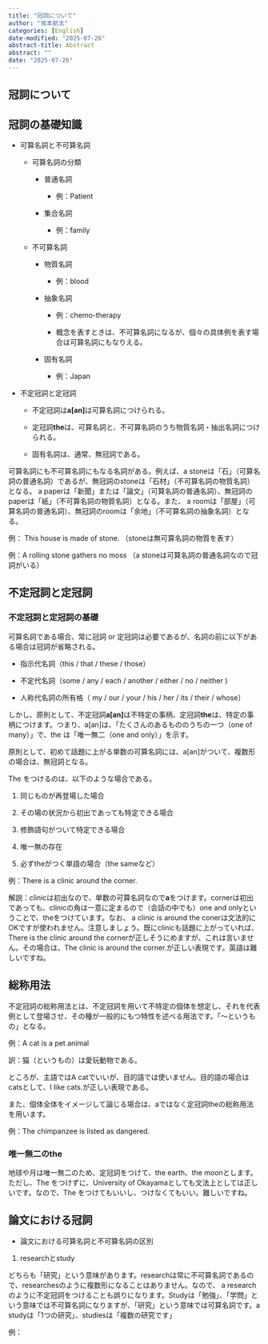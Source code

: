 ```yaml
---
title: "冠詞について"
author: "坂本航太"
categories: [English]
date-modified: "2025-07-26"
abstract-title: Abstract
abstract: ""
date: "2025-07-26"
---
```


## 冠詞について

## 冠詞の基礎知識

-   可算名詞と不可算名詞

    -   可算名詞の分類

        -   普通名詞

            -   例：Patient

        -   集合名詞

            -   例：family

    -   不可算名詞

        -   物質名詞

            -   例：blood

        -   抽象名詞

            -   例：chemo-therapy

            -   概念を表すときは、不可算名詞になるが、個々の具体例を表す場合は可算名詞にもなりえる。

        -   固有名詞

            -   例：Japan

-   不定冠詞と定冠詞

    -   不定冠詞は**a\[an\]**は可算名詞につけられる。

    -   定冠詞**the**は、可算名詞と、不可算名詞のうち物質名詞・抽出名詞につけられる。

    -   固有名詞は、通常、無冠詞である。

可算名詞にも不可算名詞にもなる名詞がある。例えば、a stoneは「石」（可算名詞の普通名詞）であるが、無冠詞のstoneは「石材」（不可算名詞の物質名詞）となる。 a paperは「新聞」または「論文」（可算名詞の普通名詞）、無冠詞のpaperは「紙」（不可算名詞の物質名詞）となる。また、 a roomは「部屋」（可算名詞の普通名詞）、無冠詞のroomは「余地」（不可算名詞の抽象名詞）となる。

例： This house is made of stone. （stoneは無可算名詞の物質を表す）

例：A rolling stone gathers no moss （a stoneは可算名詞の普通名詞なので冠詞がいる）

## 不定冠詞と定冠詞

### 不定冠詞と定冠詞の基礎

可算名詞である場合、常に冠詞 or 定冠詞は必要であるが、名詞の前に以下がある場合は冠詞が省略される。

-   指示代名詞（this / that / these / those）

-   不定代名詞（some / any / each / another / either / no / neither )

-   人称代名詞の所有格（ my / our / your / his / her / its / their / whose）

しかし、原則として、不定冠詞**a\[an\]**は不特定の事柄、定冠詞**the**は、特定の事柄につけます。つまり、a\[an\]は、「たくさんのあるもののうちの一つ（one of many）」で、the は「唯一無二（one and only）」を示す。

原則として、初めて話題に上がる単数の可算名詞には、a\[an\]がついて、複数形の場合は、無冠詞となる。

The をつけるのは、以下のような場合である。

1.  同じものが再登場した場合

2.  その場の状況から初出であっても特定できる場合

3.  修飾語句がついて特定できる場合

4.  唯一無の存在

5.  必ずtheがつく単語の場合（the sameなど）

例：There is a clinic around the corner.

解説：clinicは初出なので、単数の可算名詞なので**a**をつけます。cornerは初出であっても、clinicの角は一意に定まるので（会話の中でも）one and onlyということで、theをつけています。なお、 a clinic is around the conerは文法的にOKですが使われません。注意しましょう。既にclinicも話題に上がっていれば、There is the clinic around the cornerが正しそうにめますが、これは言いません。その場合は、The clinic is around the corner.が正しい表現です。英語は難しいですね。

## 総称用法

不定冠詞の総称用法とは、不定冠詞を用いて不特定の個体を想定し、それを代表例として登場させ、その種が一般的にもつ特性を述べる用法です。「～というもの」となる。

例：A cat is a pet animal

訳：猫（というもの）は愛玩動物である。

ところが、主語ではA catでいいが、目的語では使いません。目的語の場合は catsとして、I like cats.が正しい表現である。

また、個体全体をイメージして論じる場合は、aではなく定冠詞theの総称用法を用います。

例：The chimpanzee is listed as dangered.

### 唯一無二のthe

地球や月は唯一無二のため、定冠詞をつけて、the earth、the moonとします。ただし、The をつけずに、University of Okayamaとしても文法上としては正しいです。なので、The をつけてもいいし、つけなくてもいい。難しいですね。

## 論文における冠詞

-   論文における可算名詞と不可算名詞の区別

1.  researchとstudy

どちらも「研究」という意味があります。researchは常に不可算名詞であるので、researchesのように複数形になることはありません。なので、 a researchのように不定冠詞をつけることも誤りになります。Studyは「勉強」、「学問」という意味では不可算名詞になりますが、「研究」という意味では可算名詞です。a studyは「1つの研究」、studiesは「複数の研究です」

例：